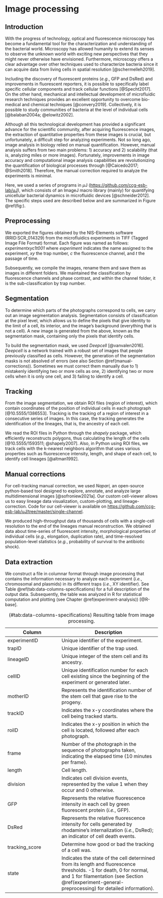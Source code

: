 # Image processing {#image-processing}

## Introduction

With the progress of technology, optical and fluorescence microscopy has
become a fundamental tool for the characterization and understanding of
the bacterial world. Microscopy has allowed humanity to extend its
senses to observe the unknown world with exciting new perspectives that
they might never otherwise have envisioned. Furthermore, microscopy
offers a clear advantage over other techniques used to characterize
bacteria since it can acquire data from living cells in spatial
resolution [@schermelleh2019].

Including the discovery of fluorescent proteins (*e.g.*, GFP and DsRed)
and improvements in fluorescent reporters, it is possible to
specifically label specific cellular components and track cellular
functions [@Specht2017]. On the other hand, mechanical and intellectual
development of microfluidic research techniques provides an excellent
opportunity to overcome bio-medical and chemical techniques
[@convery2019]. Collectively, it is possible to study communities of
bacteria at the level of individual cells [@balaban2004a; @elowitz2002].

Although all this technological development has provided a significant
advance for the scientific community, after acquiring fluorescence
images, the extraction of quantitative properties from these images is
crucial, but unfortunately, a difficult step for analyzing experiments.
Not so long ago, image analysis in biology relied on manual
quantification. However, manual analysis suffers from two main problems:
1) accuracy and 2) scalability (that is, analyzing miles or more
images). Fortunately, improvements in image accuracy and computational
image analysis capabilities are revolutionizing the quantification of
biological processes through [@Caicedo2017; @Smith2018]. Therefore, the
manual correction required to analyze the experiments is minimal.

Here, we used a series of programs in $\mu \mathrm{J}$
(<https://github.com/ccg-esb-lab/uJ>), which consists of an
$\mathrm{ImageJ}$ macro library (mainly) for quantifying unicellular
bacterial dynamics in microfluidic devices [@schneider2012]. The
specific steps used are described below and are summarized in Figure
@ref(fig:).

## Preprocessing

We exported the figures obtained by the NIS-Elements software
(RRID:SCR_014329) from the microfluidics experiments in TIFF (Tagged
Image File Format) format. Each figure was named as follows:
*experimentxyc1t001* where *experiment* indicates the name assigned to
the experiment, *xy* the trap number, *c* the fluorescence channel, and
*t* the passage of time.

Subsequently, we compile the images, rename them and save them as images
in different folders. We maintained the classification by fluorescence
channels and phase contrast, and within the channel folder, it is the
sub-classification by trap number.

## Segmentation

To determine which parts of the photographs correspond to cells, we
carry out an image segmentation analysis. Segmentation consists of
classification at the pixel level, which allows us to define the pixels
that give identity to the limit of a cell, its interior, and the image's
background (everything that is not a cell). A new image is generated
from the above, known as the segmentation mask, containing only the
pixels that identify cells.

To build the segmentation mask, we used *Deepcell* [@vanvalen2016].
*Deepcell* is a network trained with a robust set of images that people
previously classified as cells. However, the generation of the
segmentation masks is not absolved of errors (see also Section
\@ref(manual-corrections)). Sometimes we must correct them manually due
to 1) mistakenly identifying two or more cells as one, 2) identifying
two or more cells when it is only one cell, and 3) failing to identify a
cell.

## Tracking

From the image segmentation, we obtain ROI files (region of interest),
which contain coordinates of the position of individual cells in each
photograph [@10.5555/1386553]. Tracking is the tracking of a region of
interest in a consecutive series of images. In this case, the tracking
generates the identification of the lineages, that is, the ancestry of
each cell.

We read the ROI files in Python through the *shapely* package, which
efficiently reconstructs polygons, thus calculating the length of the
cells [@10.5555/1593511; @shapely2007]. Also, in Python using ROI files,
we track cells with the k-nearest neighbors algorithm that uses various
properties such as fluorescence intensity, length, and shape of each
cell, to identify cell lineages [@altman1992].

## Manual corrections {#manual-corrections}

For cell-tracking manual correction, we used *Napari,* an open-source
python-based tool designed to explore, annotate, and analyze large
multidimensional images [@sofroniew2021a]. Our custom cell-viewer allows
us to easy lineage data visualization, custom-plotting, and
lineage-correction. Code for our cell-viewer is available on
<https://github.com/ccg-esb-lab/uJ/tree/master/single-channel>.

We produced high-throughput data of thousands of cells with a
single-cell resolution to the end of the lineages manual reconstruction.
We obtained data about time-series of fluorescent intensity,
morphological properties of individual cells (*e.g.*, elongation,
duplication rate), and time-resolved population-level statistics
(*e.g.*, probability of survival to the antibiotic shock).

## Data extraction

We construct a file in columnar format through image processing that
contains the information necessary to analyze each experiment (*i.e.*,
chromosomal and plasmids) in its different traps (*i.e.*, XY
identifier). See Table \@ref(tab:data-columns-specifications) for a full
description of the output data. Subsequently, the table was analyzed in
R for statistical computation and plotting (see Chapter
\@ref(experiment-analysis)) [@R-base].
  

+------------------------------------+------------------------------------------------------------------+
| Column                             | Description                                                      |
+====================================+==================================================================+
| experimentID                       | Unique identifier of the experiment.                             |
+------------------------------------+------------------------------------------------------------------+
| trapID                             | Unique identifier of the trap used.                              |
+------------------------------------+------------------------------------------------------------------+
| lineageID                          | Unique integer of the stem cell and its ancestry.                |
+------------------------------------+------------------------------------------------------------------+
| cellID                             | Unique identification number for each cell existing since the    |
|                                    | beginning of the experiment or generated later.                  |
+------------------------------------+------------------------------------------------------------------+
| motherID                           | Represents the identification number of the stem cell that gave  |
|                                    | rise to the progeny.                                             |
+------------------------------------+------------------------------------------------------------------+
| trackID                            | Indicates the x-y coordinates where the cell being tracked       |
|                                    | starts.                                                          |
+------------------------------------+------------------------------------------------------------------+
| roiID                              | Indicates the x-y position in which the cell is located,         |
|                                    | followed after each photograph.                                  |
+------------------------------------+------------------------------------------------------------------+
| frame                              | Number of the photograph in the sequence of photographs taken,   |
|                                    | indicating the elapsed time (10 minutes per frame).              |
+------------------------------------+------------------------------------------------------------------+
| length                             | Cell length.                                                     |
+------------------------------------+------------------------------------------------------------------+
| division                           | Indicates cell division events, represented by the value 1 when  |
|                                    | they occur and 0 otherwise.                                      |
+------------------------------------+------------------------------------------------------------------+
| GFP                                | Represents the relative fluorescence intensity in each cell by   |
|                                    | green fluorescent protein (*i.e.*, GFP).                         |
+------------------------------------+------------------------------------------------------------------+
| DsRed                              | Represents the relative fluorescence intensity for cells         |
|                                    | generated by rhodamine's internalization (*i.e.*, DsRed); an     |
|                                    | indicator of cell death events.                                  |
+------------------------------------+------------------------------------------------------------------+
| tracking_score                     | Determine how good or bad the tracking of a cell was.            |
+------------------------------------+------------------------------------------------------------------+
| state                              | Indicates the state of the cell determined from its length and   |
|                                    | fluorescence thresholds. -1 for death, 0 for normal, and 1 for   |
|                                    | filamentation (see Section                                       |
|                                    | \@ref(experiment-general-preprocessing) for detailed             |
|                                    | information).                                                    |
+------------------------------------+------------------------------------------------------------------+

: (\#tab:data-columns-specifications) Resulting table from image processing.
